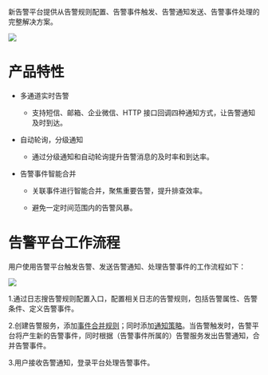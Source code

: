 新告警平台提供从告警规则配置、告警事件触发、告警通知发送、告警事件处理的完整解决方案。

![](https://pandora-kibana.qiniu.com/alert/new_overview.png)

# **产品特性**

* 多通道实时告警

  - 支持短信、邮箱、企业微信、HTTP 接口回调四种通知方式，让告警通知及时到达。
  
* 自动轮询，分级通知

  - 通过分级通知和自动轮询提升告警消息的及时率和到达率。
  
* 告警事件智能合并

  - 关联事件进行智能合并，聚焦重要告警，提升排查效率。

  - 避免一定时间范围内的告警风暴。

# **告警平台工作流程**

用户使用告警平台触发告警、发送告警通知、处理告警事件的工作流程如下：

![](https://pandora-kibana.qiniu.com/alert/new_logic_graphic.png)

1.通过日志搜告警规则配置入口，配置相关日志的告警规则，包括告警属性、告警条件、定义告警事件。

2.创建告警服务，添加[事件合并规则](/insight/manual/5457/event-merger-rules)；同时添加[通知策略](/insight/manual/5458/inform-the-strategy)。当告警触发时，告警平台将产生新的告警事件，同时根据（告警事件所属的）告警服务发出告警通知，合并告警事件。

3.用户接收告警通知，登录平台处理告警事件。




